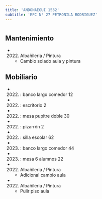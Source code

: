 ```yaml
---
title: 'ANDONAEGUI 1532'
subtitle: 'EPC N° 27 PETRONILA RODRIGUEZ'
---
```


#


## Mantenimiento

*  (2022) Albañileria / Pintura 
    + Cambio solado aula y pintura


## Mobiliario

*  (2022) : banco largo comedor 12 

*  (2022) : escritorio 2 

*  (2022) : mesa pupitre doble 30 

*  (2022) : pizarrón 2 

*  (2022) : silla escolar 62 

*  (2023) : banco largo comedor 44 

*  (2023) : mesa 6 alumnos 22 




*  (2022) Albañileria / Pintura 
    + Adicional cambio aula

*  (2022) Albañileria / Pintura 
    + Pulir piso aula



